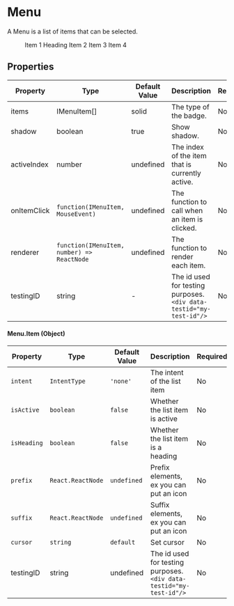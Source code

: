 
<Meta title="Components/Menu" component={Menu}/>

# Menu

A Menu is a list of items that can be selected.

<Canvas>
  <Menu>
    <Menu.Item>Item 1</Menu.Item>
    <Menu.Item isHeading>Heading</Menu.Item>
    <Menu.Item>Item 2</Menu.Item>
    <Menu.Item>Item 3</Menu.Item>
    <Menu.Item>Item 4</Menu.Item>
  </Menu>
</Canvas>

## Properties

|Property|Type|Default Value|Description|Required|
|---|---|---|---|---|
|items|IMenuItem[]|solid | The type of the badge.|No|
|shadow|boolean|true| Show shadow.|No|
|activeIndex|number| undefined | The index of the item that is currently active.|No|
|onItemClick|`function(IMenuItem, MouseEvent)`| undefined | The function to call when an item is clicked.|No|
|renderer|`function(IMenuItem, number) => ReactNode`| undefined | The function to render each item.|No|
|testingID| string | - | The id used for testing purposes.<br/>`<div data-testid="my-test-id"/>` |No|


#### Menu.Item (Object)

|Property|Type|Default Value|Description|Required|
|---|---|---|---|---|
|`intent`|`IntentType`|`'none'`|The intent of the list item|No|
|`isActive`|`boolean`|`false`|Whether the list item is active|No|
|`isHeading`|`boolean`|`false`|Whether the list item is a heading|No|
|`prefix`|`React.ReactNode`|`undefined`|Prefix elements, ex you can put an icon|No|
|`suffix`|`React.ReactNode`|`undefined`|Suffix elements, ex you can put an icon|No|
|`cursor`|`string`|`default`|Set cursor|No|
|testingID| string | undefined | The id used for testing purposes.<br/>`<div data-testid="my-test-id"/>` |No|

